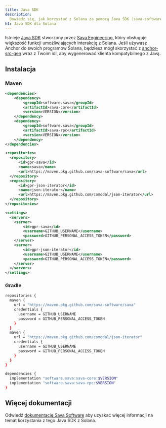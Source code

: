 ```yaml
---
title: Java SDK
description:
  Dowiedz się, jak korzystać z Solana za pomocą Java SDK (sava-software/sava).
h1: Java SDK dla Solana
---
```


Istnieje [Java SDK](https://sava.software/welcome) stworzony przez
[Sava Engineering](https://sava.engineering/), który obsługuje większość funkcji
umożliwiających interakcję z Solana. Jeśli używasz Anchor do swoich programów
Solana, będziesz mógł skorzystać z
[anchor-src-gen](https://sava.software/utilities/anchor-src-gen) wraz z Twoim
idl, aby wygenerować klienta kompatybilnego z Javą.

## Instalacja

### Maven

```xml title="pom.xml"
<dependencies>
    <dependency>
        <groupId>software.sava</groupId>
        <artifactId>sava-core</artifactId>
        <version>VERSION</version>
    </dependency>
    <dependency>
        <groupId>software.sava</groupId>
        <artifactId>sava-rpc</artifactId>
        <version>VERSION</version>
    </dependency>
</dependencies>

<repositories>
  <repository>
      <id>gpr-sava</id>
      <name>sava</name>
      <url>https://maven.pkg.github.com/sava-software/sava</url>
  </repository>
  <repository>
      <id>gpr-json-iterator</id>
      <name>json-iterator</name>
      <url>https://maven.pkg.github.com/comodal/json-iterator</url>
  </repository>
</repositories>
```

```xml title="settings.xml"
<settings>
  <servers>
    <server>
        <id>gpr-sava</id>
        <username>GITHUB_USERNAME</username>
        <password>GITHUB_PERSONAL_ACCESS_TOKEN</password>
    </server>
    <server>
        <id>gpr-json-iterator</id>
        <username>GITHUB_USERNAME</username>
        <password>GITHUB_PERSONAL_ACCESS_TOKEN</password>
    </server>
  </servers>
</settings>
```

### Gradle

```bash title="build.gradle"
repositories {
  maven {
    url = "https://maven.pkg.github.com/sava-software/sava"
    credentials {
      username = GITHUB_USERNAME
      password = GITHUB_PERSONAL_ACCESS_TOKEN
    }
  }
  maven {
    url = "https://maven.pkg.github.com/comodal/json-iterator"
    credentials {
      username = GITHUB_USERNAME
      password = GITHUB_PERSONAL_ACCESS_TOKEN
    }
  }
}

dependencies {
  implementation "software.sava:sava-core:$VERSION"
  implementation "software.sava:sava-rpc:$VERSION"
}
```

## Więcej dokumentacji

Odwiedź [dokumentację Sava Software](https://sava.software/welcome) aby uzyskać
więcej informacji na temat korzystania z tego Java SDK z Solana.
